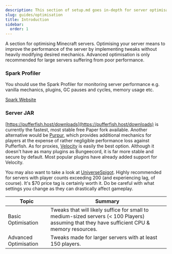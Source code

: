 ```yaml
---
description: This section of setup.md goes in-depth for server optimisation
slug: guides/optimisation
title: Introduction
sidebar:
  order: 1
---
```


A section for optimising Minecraft servers. Optimising your server means to improve the performance of the server by implementing tweaks without heavily modifying desired mechanics. Advanced optimisation is only recommended for large servers suffering from poor performance.

### Spark Profiler
You should use the Spark Profiler for monitoring server performance e.g. vanilla mechanics, plugins, GC pauses and cycles, memory usage etc.
<div>
<a class="button button--outline button--primary" href="https://spark.lucko.me/">Spark Website</a>
</div>

### Server JAR
[https://pufferfish.host/downloads](https://pufferfish.host/downloads) is currently the fastest, most stable free Paper fork available. Another alternative would be [Purpur](https://purpurmc.org/downloads), which provides additional mechanics for players at the expense of rather negligible performance loss against Pufferfish.
As for proxies, [Velocity](https://papermc.io/software/velocity) is easily the best option. Although it doesn't have as many plugins as Bungeecord, it is far more stable and secure by default. Most popular plugins have already added support for Velocity.

You may also want to take a look at [UniverseSpigot](https://polymart.org/resource/universespigot-1-20-1.4805). Highly recommended for servers with player counts exceeding 200 (and experiencing lag, of course). It's $70 price tag is certainly worth it. Do be careful with what settings you change as they can drastically affect gameplay.

Topic | Summary
------------ | ------- 
Basic Optimisation | Tweaks that will likely suffice for small to medium-sized servers (< 100 Players) assuming that they have sufficient CPU & memory resources.
Advanced Optimisation | Tweaks made for larger servers with at least 150 players.
